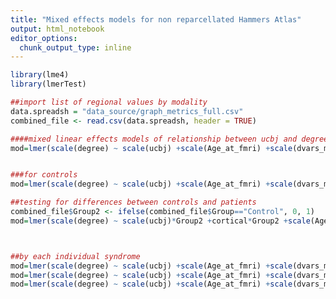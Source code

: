 ---
title: "Mixed effects models for non reparcellated Hammers Atlas"
output: html_notebook
editor_options: 
  chunk_output_type: inline
---

```{r}
library(lme4)
library(lmerTest)

##import list of regional values by modality
data.spreadsh = "data_source/graph_metrics_full.csv"
combined_file <- read.csv(data.spreadsh, header = TRUE)

####mixed linear effects models of relationship between ucbj and degree
mod=lmer(scale(degree) ~ scale(ucbj) +scale(Age_at_fmri) +scale(dvars_mean) +scale(cortical) +scale(Sex)+ (1 | SubID) +(ucbj|| region), data=subset(combined_file, !Group=="Control"))


###for controls
mod=lmer(scale(degree) ~ scale(ucbj) +scale(Age_at_fmri) +scale(dvars_mean) +scale(cortical) +scale(Sex)+ (1 | SubID) +(ucbj|| region), data=subset(combined_file, Group=="Control"))

##testing for differences between controls and patients
combined_file$Group2 <- ifelse(combined_file$Group=="Control", 0, 1)
mod=lmer(scale(degree) ~ scale(ucbj)*Group2 +cortical*Group2 +scale(Age_at_fmri) +scale(dvars_mean)  +Sex+ (1 | SubID) +(ucbj|| region), data=subset(combined_file))



##by each individual syndrome
mod=lmer(scale(degree) ~ scale(ucbj) +scale(Age_at_fmri) +scale(dvars_mean) +scale(cortical) +scale(Sex)+ (1 | SubID) +(1| region), data=subset(combined_file, Group=="bvFTD"))
mod=lmer(scale(degree) ~ scale(ucbj) +scale(Age_at_fmri) +scale(dvars_mean) +scale(cortical) +scale(Sex)+ (1 | SubID) +(1| region), data=subset(combined_file, Group=="CBS"))
mod=lmer(scale(degree) ~ scale(ucbj) +scale(Age_at_fmri) +scale(dvars_mean) +scale(cortical) +scale(Sex)+ (1 | SubID) +(1| region), data=subset(combined_file, Group=="PSP"))

```

